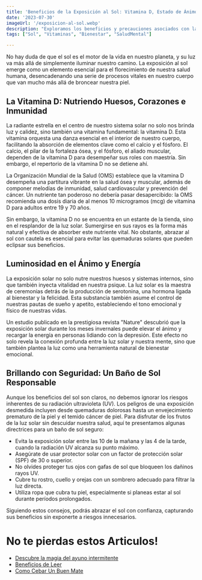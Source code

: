 ```yaml
---
title: 'Beneficios de la Exposición al Sol: Vitamina D, Estado de Ánimo y Seguridad Solar'
date: '2023-07-30'
imageUrl: '/exposicion-al-sol.webp'
description: "Exploramos los beneficios y precauciones asociados con la exposición al sol. Desde la vitamina D hasta la protección de la piel, descubre cómo disfrutar del sol de manera segura y optimizar sus beneficios para la salud."
tags: ["Sol", "Vitaminas", "Bienestar", "SaludMental"]

---
```


<CustomImage
  src="https://raw.githubusercontent.com/sebiten/posts/main/images/exposicion-al-sol.webp"
  alt="Beneficios de la Exposición al Sol: Vitamina D, Estado de Ánimo y Seguridad Solar"
/>

No hay duda de que el sol es el motor de la vida en nuestro planeta, y su luz va más allá de simplemente iluminar nuestro camino. La exposición al sol emerge como un elemento esencial para el florecimiento de nuestra salud humana, desencadenando una serie de procesos vitales en nuestro cuerpo que van mucho más allá de broncear nuestra piel.

## La Vitamina D: Nutriendo Huesos, Corazones e Inmunidad

La radiante estrella en el centro de nuestro sistema solar no solo nos brinda luz y calidez, sino también una vitamina fundamental: la vitamina D. Esta vitamina orquesta una danza esencial en el interior de nuestro cuerpo, facilitando la absorción de elementos clave como el calcio y el fósforo. El calcio, el pilar de la fortaleza ósea, y el fósforo, el aliado muscular, dependen de la vitamina D para desempeñar sus roles con maestría. Sin embargo, el repertorio de la vitamina D no se detiene ahí.

La Organización Mundial de la Salud (OMS) establece que la vitamina D desempeña una partitura vibrante en la salud ósea y muscular, además de componer melodías de inmunidad, salud cardiovascular y prevención del cáncer. Un nutriente tan poderoso no debería pasar desapercibido: la OMS recomienda una dosis diaria de al menos 10 microgramos (mcg) de vitamina D para adultos entre 19 y 70 años.


Sin embargo, la vitamina D no se encuentra en un estante de la tienda, sino en el resplandor de la luz solar. Sumergirse en sus rayos es la forma más natural y efectiva de absorber este nutriente vital. No obstante, abrazar al sol con cautela es esencial para evitar las quemaduras solares que pueden eclipsar sus beneficios.

## Luminosidad en el Ánimo y Energía

La exposición solar no solo nutre nuestros huesos y sistemas internos, sino que también inyecta vitalidad en nuestra psique. La luz solar es la maestra de ceremonias detrás de la producción de serotonina, una hormona ligada al bienestar y la felicidad. Esta substancia también asume el control de nuestras pautas de sueño y apetito, estableciendo el tono emocional y físico de nuestras vidas.

Un estudio publicado en la prestigiosa revista "Nature" descubrió que la exposición solar durante los meses invernales puede elevar el ánimo y recargar la energía en personas lidiando con la depresión. Este efecto no solo revela la conexión profunda entre la luz solar y nuestra mente, sino que también plantea la luz como una herramienta natural de bienestar emocional.

## Brillando con Seguridad: Un Baño de Sol Responsable

Aunque los beneficios del sol son claros, no debemos ignorar los riesgos inherentes de su radiación ultravioleta (UV). Los peligros de una exposición desmedida incluyen desde quemaduras dolorosas hasta un envejecimiento prematuro de la piel y el temido cáncer de piel. Para disfrutar de los frutos de la luz solar sin descuidar nuestra salud, aquí te presentamos algunas directrices para un baño de sol seguro:

- Evita la exposición solar entre las 10 de la mañana y las 4 de la tarde, cuando la radiación UV alcanza su punto máximo.
- Asegúrate de usar protector solar con un factor de protección solar (SPF) de 30 o superior.
- No olvides proteger tus ojos con gafas de sol que bloqueen los dañinos rayos UV.
- Cubre tu rostro, cuello y orejas con un sombrero adecuado para filtrar la luz directa.
- Utiliza ropa que cubra tu piel, especialmente si planeas estar al sol durante períodos prolongados.

Siguiendo estos consejos, podrás abrazar el sol con confianza, capturando sus beneficios sin exponerte a riesgos innecesarios.

# No te pierdas estos Articulos!

- [Descubre la magia del ayuno intermitente](https://abelardo.blog/posts/ayuno-intermitente)
- [Beneficios de Leer](https://abelardo.blog/posts/beneficios-de-leer) 
- [Como Cebar Un Buen Mate](https://abelardo.blog/posts/como-cebar-un-buen-mate) 